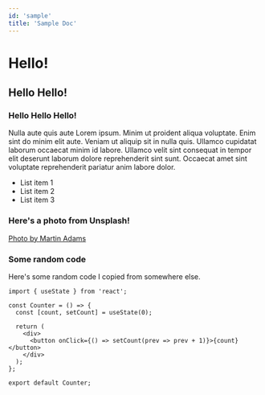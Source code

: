 ```yaml
---
id: 'sample'
title: 'Sample Doc'
---
```


# Hello!

## Hello Hello!

### Hello Hello Hello!

Nulla aute quis aute Lorem ipsum. Minim ut proident aliqua voluptate. Enim sint do minim elit aute. Veniam ut aliquip sit in nulla quis. Ullamco cupidatat laborum occaecat minim id labore. Ullamco velit sint consequat in tempor elit deserunt laborum dolore reprehenderit sint sunt. Occaecat amet sint voluptate reprehenderit pariatur anim labore dolor.

- List item 1
- List item 2
- List item 3

### Here's a photo from Unsplash!

[Photo by Martin Adams](https://images.unsplash.com/photo-1533282960533-51328aa49826?ixlib=rb-4.0.3&ixid=MnwxMjA3fDB8MHxwaG90by1wYWdlfHx8fGVufDB8fHx8&auto=format&fit=crop&w=3342&q=80)

### Some random code

Here's some random code I copied from somewhere else.

```tsx
import { useState } from 'react';

const Counter = () => {
  const [count, setCount] = useState(0);

  return (
    <div>
      <button onClick={() => setCount(prev => prev + 1)}>{count}</button>
    </div>
  );
};

export default Counter;
```
